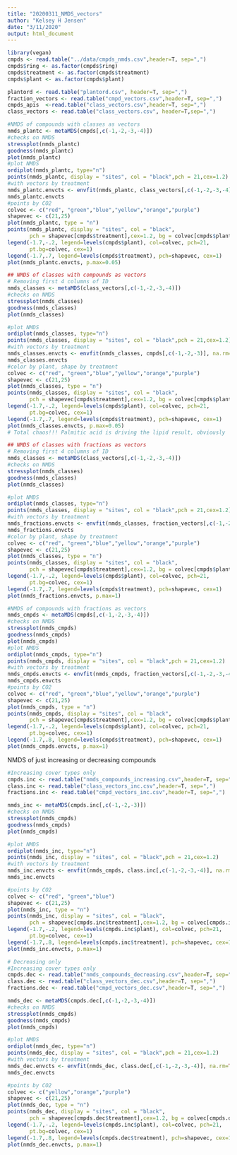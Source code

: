 ```yaml
---
title: "20200311_NMDS_vectors"
author: "Kelsey H Jensen"
date: "3/11/2020"
output: html_document
---
```


```r
library(vegan)
cmpds <- read.table("../data/cmpds_nmds.csv",header=T, sep=",")
cmpds$ring <- as.factor(cmpds$ring)
cmpds$treatment <- as.factor(cmpds$treatment)
cmpds$plant <- as.factor(cmpds$plant)

plantord <- read.table("plantord.csv", header=T, sep=",")
fraction_vectors <- read.table("cmpd_vectors.csv",header=T, sep=",")
cmpds_apis  <-read.table("class_vectors.csv",header=T, sep=",")
class_vectors <- read.table("class_vectors.csv", header=T,sep=",")
```


```r
#NMDS of compounds with classes as vectors
nmds_plantc <- metaMDS(cmpds[,c(-1,-2,-3,-4)])
#checks on NMDS
stressplot(nmds_plantc)
goodness(nmds_plantc)
plot(nmds_plantc)
#plot NMDS
ordiplot(nmds_plantc, type="n")
points(nmds_plantc, display = "sites", col = "black",pch = 21,cex=1.2)
#with vectors by treatment
nmds_plantc.envcts <- envfit(nmds_plantc, class_vectors[,c(-1,-2,-3,-4)], na.rm=TRUE)
nmds_plantc.envcts
#points by CO2
colvec <- c("red", "green","blue","yellow","orange","purple")
shapevec <- c(21,25)
plot(nmds_plantc, type = "n")
points(nmds_plantc, display = "sites", col = "black",
       pch = shapevec[cmpds$treatment],cex=1.2, bg = colvec[cmpds$plant])
legend(-1.7,-.2, legend=levels(cmpds$plant), col=colvec, pch=21,
       pt.bg=colvec, cex=1)
legend(-1.7,.7, legend=levels(cmpds$treatment), pch=shapevec, cex=1)
plot(nmds_plantc.envcts, p.max=0.05)
```


```r
## NMDS of classes with compounds as vectors
# Removing first 4 columns of ID
nmds_classes <- metaMDS(class_vectors[,c(-1,-2,-3,-4)])
#checks on NMDS
stressplot(nmds_classes)
goodness(nmds_classes)
plot(nmds_classes)

#plot NMDS
ordiplot(nmds_classes, type="n")
points(nmds_classes, display = "sites", col = "black",pch = 21,cex=1.2)
#with vectors by treatment
nmds_classes.envcts <- envfit(nmds_classes, cmpds[,c(-1,-2,-3)], na.rm=TRUE)
nmds_classes.envcts
#color by plant, shape by treatment
colvec <- c("red", "green","blue","yellow","orange","purple")
shapevec <- c(21,25)
plot(nmds_classes, type = "n")
points(nmds_classes, display = "sites", col = "black",
       pch = shapevec[cmpds$treatment],cex=1.2, bg = colvec[cmpds$plant])
legend(-1.7,-.2, legend=levels(cmpds$plant), col=colvec, pch=21,
       pt.bg=colvec, cex=1)
legend(-1.7,.7, legend=levels(cmpds$treatment), pch=shapevec, cex=1)
plot(nmds_classes.envcts, p.max=0.05)
# Total chaos!!! Palmitic acid is driving the lipid result, obviously

```


```r
## NMDS of classes with fractions as vectors 
# Removing first 4 columns of ID
nmds_classes <- metaMDS(class_vectors[,c(-1,-2,-3,-4)])
#checks on NMDS
stressplot(nmds_classes)
goodness(nmds_classes)
plot(nmds_classes)

#plot NMDS
ordiplot(nmds_classes, type="n")
points(nmds_classes, display = "sites", col = "black",pch = 21,cex=1.2)
#with vectors by treatment
nmds_fractions.envcts <- envfit(nmds_classes, fraction_vectors[,c(-1,-2,-3,-4)], na.rm=TRUE)
nmds_fractions.envcts
#color by plant, shape by treatment
colvec <- c("red", "green","blue","yellow","orange","purple")
shapevec <- c(21,25)
plot(nmds_classes, type = "n")
points(nmds_classes, display = "sites", col = "black",
       pch = shapevec[cmpds$treatment],cex=1.2, bg = colvec[cmpds$plant])
legend(-1.7,-.2, legend=levels(cmpds$plant), col=colvec, pch=21,
       pt.bg=colvec, cex=1)
legend(-1.7,.7, legend=levels(cmpds$treatment), pch=shapevec, cex=1)
plot(nmds_fractions.envcts, p.max=1)
```


```r
#NMDS of compounds with fractions as vectors
nmds_cmpds <- metaMDS(cmpds[,c(-1,-2,-3,-4)])
#checks on NMDS
stressplot(nmds_cmpds)
goodness(nmds_cmpds)
plot(nmds_cmpds)
#plot NMDS
ordiplot(nmds_cmpds, type="n")
points(nmds_cmpds, display = "sites", col = "black",pch = 21,cex=1.2)
#with vectors by treatment
nmds_cmpds.envcts <- envfit(nmds_cmpds, fraction_vectors[,c(-1,-2,-3,-4)], na.rm=TRUE)
nmds_cmpds.envcts
#points by CO2
colvec <- c("red", "green","blue","yellow","orange","purple")
shapevec <- c(21,25)
plot(nmds_cmpds, type = "n")
points(nmds_cmpds, display = "sites", col = "black",
       pch = shapevec[cmpds$treatment],cex=1.2, bg = colvec[cmpds$plant])
legend(-1.7,-.2, legend=levels(cmpds$plant), col=colvec, pch=21,
       pt.bg=colvec, cex=1)
legend(-1.7,.8, legend=levels(cmpds$treatment), pch=shapevec, cex=1)
plot(nmds_cmpds.envcts, p.max=1)
```

NMDS of just increasing or decreasing compounds 
```r
#Increasing cover types only 
cmpds.inc <- read.table("nmds_compounds_increasing.csv",header=T, sep=",")
class.inc <- read.table("class_vectors_inc.csv",header=T, sep=",")
fractions.inc <- read.table("cmpd_vectors_inc.csv",header=T, sep=",")

nmds_inc <- metaMDS(cmpds.inc[,c(-1,-2,-3)])
#checks on NMDS
stressplot(nmds_cmpds)
goodness(nmds_cmpds)
plot(nmds_cmpds)

#plot NMDS
ordiplot(nmds_inc, type="n")
points(nmds_inc, display = "sites", col = "black",pch = 21,cex=1.2)
#with vectors by treatment
nmds_inc.envcts <- envfit(nmds_cmpds, class.inc[,c(-1,-2,-3,-4)], na.rm=TRUE)
nmds_inc.envcts

#points by CO2
colvec <- c("red", "green","blue")
shapevec <- c(21,25)
plot(nmds_inc, type = "n")
points(nmds_inc, display = "sites", col = "black",
       pch = shapevec[cmpds.inc$treatment],cex=1.2, bg = colvec[cmpds.inc$plant])
legend(-1.7,-.2, legend=levels(cmpds.inc$plant), col=colvec, pch=21,
       pt.bg=colvec, cex=1)
legend(-1.7,.8, legend=levels(cmpds.inc$treatment), pch=shapevec, cex=1)
plot(nmds_inc.envcts, p.max=1)
```
```r
# Decreasing only
#Increasing cover types only 
cmpds.dec <- read.table("nmds_compounds_decreasing.csv",header=T, sep=",")
class.dec <- read.table("class_vectors_dec.csv",header=T, sep=",")
fractions.dec <- read.table("cmpd_vectors_dec.csv",header=T, sep=",")

nmds_dec <- metaMDS(cmpds.dec[,c(-1,-2,-3,-4)])
#checks on NMDS
stressplot(nmds_cmpds)
goodness(nmds_cmpds)
plot(nmds_cmpds)

#plot NMDS
ordiplot(nmds_dec, type="n")
points(nmds_dec, display = "sites", col = "black",pch = 21,cex=1.2)
#with vectors by treatment
nmds_dec.envcts <- envfit(nmds_dec, class.dec[,c(-1,-2,-3,-4)], na.rm=TRUE)
nmds_dec.envcts

#points by CO2
colvec <- c("yellow","orange","purple")
shapevec <- c(21,25)
plot(nmds_dec, type = "n")
points(nmds_dec, display = "sites", col = "black",
       pch = shapevec[cmpds.dec$treatment],cex=1.2, bg = colvec[cmpds.dec$plant])
legend(-1.7,-.2, legend=levels(cmpds.inc$plant), col=colvec, pch=21,
       pt.bg=colvec, cex=1)
legend(-1.7,.8, legend=levels(cmpds.dec$treatment), pch=shapevec, cex=1)
plot(nmds_dec.envcts, p.max=1)

```


